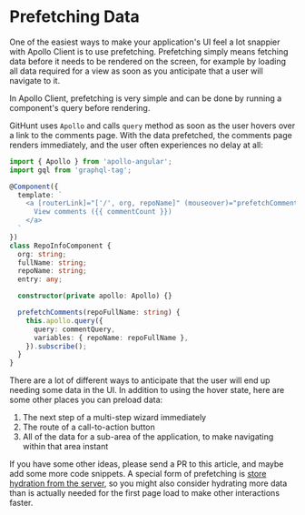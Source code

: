 # Prefetching Data

One of the easiest ways to make your application's UI feel a lot snappier with Apollo Client is to use prefetching. Prefetching simply means fetching data before it needs to be rendered on the screen, for example by loading all data required for a view as soon as you anticipate that a user will navigate to it.

In Apollo Client, prefetching is very simple and can be done by running a component's query before rendering.

GitHunt uses `Apollo` and calls `query` method as soon as the user hovers over a link to the comments  page.
With the data prefetched, the comments page renders immediately, and the user often experiences no delay at all:

```ts
import { Apollo } from 'apollo-angular';
import gql from 'graphql-tag';

@Component({
  template: `
    <a [routerLink]="['/', org, repoName]" (mouseover)="prefetchComments(fullName)">
      View comments ({{ commentCount }})
    </a>
  `
})
class RepoInfoComponent {
  org: string;
  fullName: string;
  repoName: string;
  entry: any;

  constructor(private apollo: Apollo) {}

  prefetchComments(repoFullName: string) {
    this.apollo.query({
      query: commentQuery,
      variables: { repoName: repoFullName },
    }).subscribe();
  }
}
```

There are a lot of different ways to anticipate that the user will end up needing some data in the UI. In addition to using the hover state, here are some other places you can preload data:

1. The next step of a multi-step wizard immediately
1. The route of a call-to-action button
1. All of the data for a sub-area of the application, to make navigating within that area instant

If you have some other ideas, please send a PR to this article, and maybe add some more code snippets. A special form of prefetching is [store hydration from the server](./server-side-rendering.md#store-rehydration), so you might also consider hydrating more data than is actually needed for the first page load to make other interactions faster.
